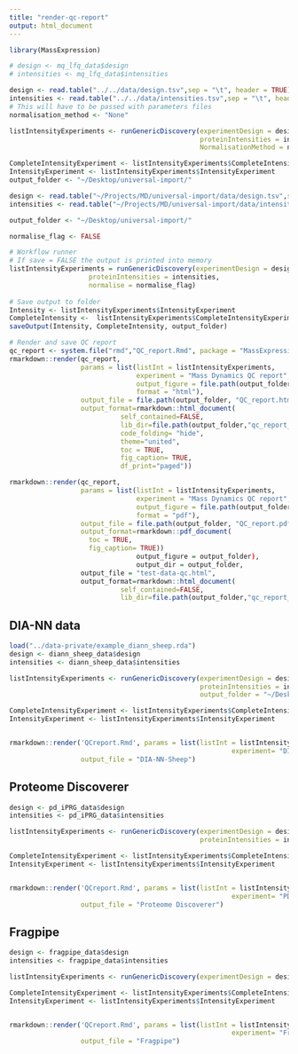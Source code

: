 ```yaml
---
title: "render-qc-report"
output: html_document
---
```


```r
library(MassExpression)

# design <- mq_lfq_data$design
# intensities <- mq_lfq_data$intensities

design <- read.table("../../data/design.tsv",sep = "\t", header = TRUE)
intensities <- read.table("../../data/intensities.tsv",sep = "\t", header = TRUE)
# This will have to be passed with parameters files
normalisation_method <- "None"

listIntensityExperiments <- runGenericDiscovery(experimentDesign = design, 
                                                proteinIntensities = intensities, 
                                                NormalisationMethod = normalisation_method)

CompleteIntensityExperiment <- listIntensityExperiments$CompleteIntensityExperiment
IntensityExperiment <- listIntensityExperiments$IntensityExperiment
output_folder <- "~/Desktop/universal-import/"

design <- read.table("~/Projects/MD/universal-import/data/design.tsv",sep = "\t", header = TRUE)
intensities <- read.table("~/Projects/MD/universal-import/data/intensities.tsv",sep = "\t", header = TRUE)

output_folder <- "~/Desktop/universal-import/"

normalise_flag <- FALSE

# Workflow runner
# If save = FALSE the output is printed into memory 
listIntensityExperiments = runGenericDiscovery(experimentDesign = design, 
                    proteinIntensities = intensities,
                    normalise = normalise_flag)
                    
# Save output to folder
Intensity <- listIntensityExperiments$IntensityExperiment
CompleteIntensity <-  listIntensityExperiments$CompleteIntensityExperiment
saveOutput(Intensity, CompleteIntensity, output_folder)

# Render and save QC report 
qc_report <- system.file("rmd","QC_report.Rmd", package = "MassExpression")
rmarkdown::render(qc_report, 
                  params = list(listInt = listIntensityExperiments,
                                experiment = "Mass Dynamics QC report",
                                output_figure = file.path(output_folder, "figures/"),
                                format = "html"),
                  output_file = file.path(output_folder, "QC_report.html"),
                  output_format=rmarkdown::html_document(
                            self_contained=FALSE,
                            lib_dir=file.path(output_folder,"qc_report_files"),
                            code_folding= "hide",
                            theme="united",
                            toc = TRUE,
                            fig_caption= TRUE,
                            df_print="paged"))

rmarkdown::render(qc_report, 
                  params = list(listInt = listIntensityExperiments,
                                experiment = "Mass Dynamics QC report",
                                output_figure = file.path(output_folder, "figures/"),
                                format = "pdf"),
                  output_file = file.path(output_folder, "QC_report.pdf"),
                  output_format=rmarkdown::pdf_document(
                    toc = TRUE,
                    fig_caption= TRUE))
                                output_figure = output_folder),
                                output_dir = output_folder,
                  output_file = "test-data-qc.html",
                  output_format=rmarkdown::html_document(
                            self_contained=FALSE,
                            lib_dir=file.path(output_folder,"qc_report_files"))))
```








## DIA-NN data

```r
load("../data-private/example_diann_sheep.rda")
design <- diann_sheep_data$design
intensities <- diann_sheep_data$intensities

listIntensityExperiments <- runGenericDiscovery(experimentDesign = design, 
                                                proteinIntensities = intensities, 
                                                output_folder = "~/Desktop/test")

CompleteIntensityExperiment <- listIntensityExperiments$CompleteIntensityExperiment
IntensityExperiment <- listIntensityExperiments$IntensityExperiment


rmarkdown::render('QCreport.Rmd', params = list(listInt = listIntensityExperiments, 
                                                        experiment= "DIA-NN Sheep Plasma"),
                  output_file = "DIA-NN-Sheep")
```


## Proteome Discoverer

```r
design <- pd_iPRG_data$design
intensities <- pd_iPRG_data$intensities

listIntensityExperiments <- runGenericDiscovery(experimentDesign = design,
                                                proteinIntensities = intensities)

CompleteIntensityExperiment <- listIntensityExperiments$CompleteIntensityExperiment
IntensityExperiment <- listIntensityExperiments$IntensityExperiment


rmarkdown::render('QCreport.Rmd', params = list(listInt = listIntensityExperiments, 
                                                        experiment= "PD LFQ"),
                  output_file = "Proteome Discoverer")
```


## Fragpipe

```r
design <- fragpipe_data$design
intensities <- fragpipe_data$intensities

listIntensityExperiments <- runGenericDiscovery(experimentDesign = design, proteinIntensities = intensities)

CompleteIntensityExperiment <- listIntensityExperiments$CompleteIntensityExperiment
IntensityExperiment <- listIntensityExperiments$IntensityExperiment


rmarkdown::render('QCreport.Rmd', params = list(listInt = listIntensityExperiments, 
                                                        experiment= "Fragpipe LFQ"),
                  output_file = "Fragpipe")
```
